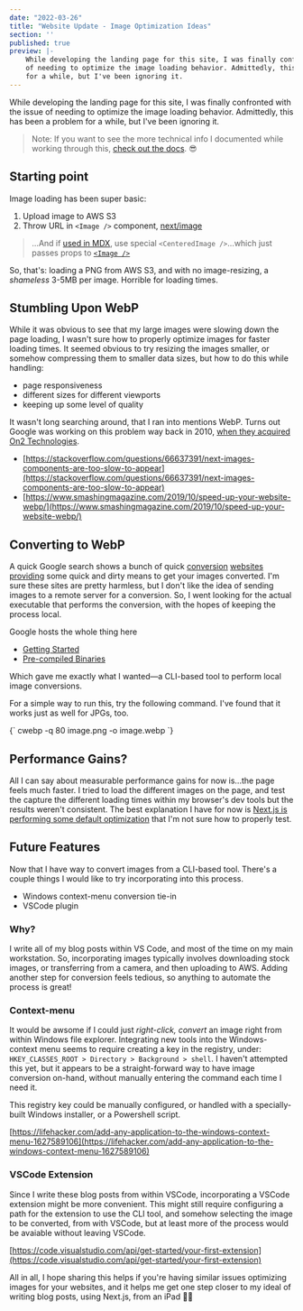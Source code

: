 ```yaml
---
date: "2022-03-26"
title: "Website Update - Image Optimization Ideas"
section: ''
published: true
preview: |-
    While developing the landing page for this site, I was finally confronted with the issue
    of needing to optimize the image loading behavior. Admittedly, this has been a problem
    for a while, but I've been ignoring it.
---
```


While developing the landing page for this site, I was finally confronted with the issue
of needing to optimize the image loading behavior. Admittedly, this has been a problem
for a while, but I've been ignoring it.

> Note: If you want to see the more technical info I documented while working through
> this, [check out the docs](https://www.rushinglabs.com/docs/general/site-build-image-optimization). 😎

## Starting point

Image loading has been super basic:

1. Upload image to AWS S3
2. Throw URL in `<Image />` component, [next/image](https://nextjs.org/docs/api-reference/next/image)

> ...And if [used in MDX](https://www.rushinglabs.com/blog/2021/this-site-uses-mdx), 
use special `<CenteredImage />`...which just passes props to [`<Image />`](https://nextjs.org/docs/api-reference/next/image)

So, that's: loading a PNG from AWS S3, and with no image-resizing, a _shameless_ 3-5MB per 
image. Horrible for loading times.

## Stumbling Upon WebP

While it was obvious to see that my large images were slowing down the page loading, I wasn't
sure how to properly optimize images for faster loading times. It seemed obvious to try
resizing the images smaller, or somehow compressing them to smaller data sizes, but how to do
this while handling:

- page responsiveness
- different sizes for different viewports
- keeping up some level of quality

It wasn't long searching around, that I ran into mentions WebP. Turns out Google was working 
on this problem way back in 2010, [when they acquired On2 Technologies](https://www.on2.com/).

- [https://stackoverflow.com/questions/66637391/next-images-components-are-too-slow-to-appear](https://stackoverflow.com/questions/66637391/next-images-components-are-too-slow-to-appear)
- [https://www.smashingmagazine.com/2019/10/speed-up-your-website-webp/](https://www.smashingmagazine.com/2019/10/speed-up-your-website-webp/)

## Converting to WebP

A quick Google search shows a bunch of quick [conversion](https://cloudconvert.com/webp-converter) 
[websites](https://ezgif.com/webp-to-jpg) [providing](https://convertio.co/jpg-webp/) 
some quick 
and dirty means to get your images converted. I'm sure these sites are pretty harmless, 
but I don't like the idea of sending images to a remote server for a conversion. So, I 
went looking for the actual executable that performs the conversion, with the hopes of 
keeping the process local.

Google hosts the whole thing here

- [Getting Started](https://developers.google.com/speed/webp/docs/using)
- [Pre-compiled Binaries](https://developers.google.com/speed/webp/docs/precompiled)

Which gave me exactly what I wanted&mdash;a CLI-based tool to perform local image 
conversions.

<CenteredImage 
    width="962"
    height="260"
    layout="responive"
    alt="screenshot of webp CLI conversion"
    src="https://meddlin-web.s3.us-east-2.amazonaws.com/2022_image-optimization/webp-conversion-example.png"
/>

For a simple way to run this, try the following command. I've found that it works just 
as well for JPGs, too.

<MyHighlighter language="bash">
{` cwebp -q 80 image.png -o image.webp `}
</MyHighlighter>

## Performance Gains?

All I can say about measurable performance gains for now is...the page feels much faster. I
tried to load the different images on the page, and test the capture the different loading 
times within my browser's dev tools but the results weren't consistent. The best explanation
I have for now is [Next.js is performing some default optimization](https://nextjs.org/docs/api-reference/next/image#loader-configuration) 
that I'm not sure how to properly test.

## Future Features

Now that I have way to convert images from a CLI-based tool. There's a couple things I would
like to try incorporating into this process.

- Windows context-menu conversion tie-in
- VSCode plugin

### Why?

I write all of my blog posts within VS Code, and most of the time on my main workstation. So, 
incorporating images typically involves downloading stock images, or transferring from a camera, 
and then uploading to AWS. Adding another step for conversion feels tedious, so anything to 
automate the process is great!

### Context-menu

It would be awsome if I could just _right-click, convert_ an image right from within Windows file explorer. 
Integrating new tools into the Windows-context menu seems to require creating a key in 
the registry, under: `HKEY_CLASSES_ROOT > Directory > Background > shell`.  I haven't attempted this yet,
but it appears to be a straight-forward way to have image conversion on-hand, without manually
entering the command each time I need it.

This registry key could be manually configured, or handled with a specially-built Windows installer, or
a Powershell script. 

[https://lifehacker.com/add-any-application-to-the-windows-context-menu-1627589106](https://lifehacker.com/add-any-application-to-the-windows-context-menu-1627589106)

### VSCode Extension

Since I write these blog posts from within VSCode, incorporating a VSCode extension might be more 
convenient. This might still require configuring a path for the extension to use the CLI tool, 
and somehow selecting the image to be converted, from with VSCode, but at least more of the process 
would be avaiable without leaving VSCode.

[https://code.visualstudio.com/api/get-started/your-first-extension](https://code.visualstudio.com/api/get-started/your-first-extension)


All in all, I hope sharing this helps if you're having similar issues optimizing images for 
your websites, and it helps me get one step closer to my ideal of writing blog posts, using Next.js,
from an iPad 🤷‍♂️